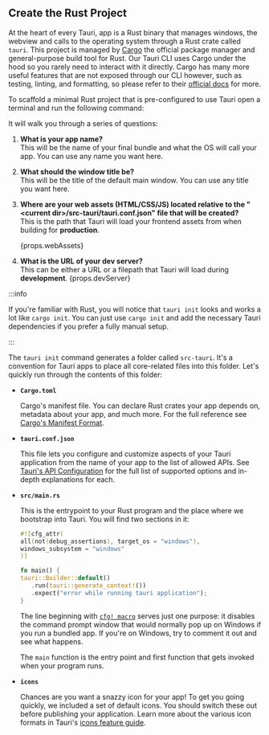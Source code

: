 
## Create the Rust Project

At the heart of every Tauri, app is a Rust binary that manages windows,
the webview and calls to the operating system through a Rust crate
called `tauri`. This project is managed by [Cargo] the official
package manager and general-purpose build tool for Rust. Our Tauri CLI
uses Cargo under the hood so you rarely need to interact with it
directly. Cargo has many more useful features that are not exposed
through our CLI however, such as testing, linting, and formatting, so
please refer to their [official docs][cargo commands] for more.

To scaffold a minimal Rust project that is pre-configured to use Tauri
open a terminal and run the following command:

<Command name="init" />

It will walk you through a series of questions:

1. **What is your app name?**  
   This will be the name of your final bundle and what the OS will
   call your app. You can use any name you want here.

2. **What should the window title be?**  
   This will be the title of the default main window. You can use any
   title you want here.

3. **Where are your web assets (HTML/CSS/JS) located relative to the
   "<current dir\>/src-tauri/tauri.conf.json" file that will be
   created?**  
   This is the path that Tauri will load your frontend assets from
   when building for **production**.

   <p>{props.webAssets}</p>

4. **What is the URL of your dev server?**  
   This can be either a URL or a filepath that Tauri will load during
   **development**.
   <span>{props.devServer}</span>

:::info

If you're familiar with Rust, you will notice that `tauri init` looks
and works a lot like `cargo init`. You can just use
`cargo init` and add the necessary Tauri dependencies if you prefer a
fully manual setup.

:::

The `tauri init` command generates a folder called `src-tauri`. It's a
convention for Tauri apps to place all core-related files into this
folder. Let's quickly run through the contents of this folder:

- **`Cargo.toml`**

  Cargo's manifest file. You can declare Rust crates your app depends
  on, metadata about your app, and much more. For the full reference
  see [Cargo's Manifest Format][manifest-format].

- **`tauri.conf.json`**

  This file lets you configure and customize aspects of your Tauri
  application from the name of your app to the list of allowed APIs. See
  [Tauri's API Configuration][api config] for the full list of
  supported options and in-depth explanations for each.

- **`src/main.rs`**

  This is the entrypoint to your Rust program and the place where we
  bootstrap into Tauri. You will find two sections in it:

  ```rust title=src/main.rs
  #![cfg_attr(
  all(not(debug_assertions), target_os = "windows"),
  windows_subsystem = "windows"
  )]

  fn main() {
  tauri::Builder::default()
     .run(tauri::generate_context!())
     .expect("error while running tauri application");
  }
  ```

  The line beginning with [`cfg! macro`][cfg macro] serves just
  one purpose: it disables the command prompt window that would normally
  pop up on Windows if you run a bundled app. If you're on Windows,
  try to comment it out and see what happens.

  The `main` function is the entry point and first function that gets
  invoked when your program runs.

- **`icons`**

  Chances are you want a snazzy icon for your app! To get you going
  quickly, we included a set of default icons. You should switch these
  out before publishing your application. Learn more about the various
  icon formats in Tauri's [icons feature guide][icons].

[manifest-format]:
  https://doc.rust-lang.org/cargo/reference/manifest.html
[cfg macro]:
  https://doc.rust-lang.org/rust-by-example/attribute/cfg.html
[api config]: ../../../api/config
[icons]: ../../features/icons
[prerequisites]: ../prerequisites.md
[tauri-cli]: ../tauri-cli.md
[cargo]: https://doc.rust-lang.org/cargo/
[cargo commands]: https://doc.rust-lang.org/cargo/commands/index.html
